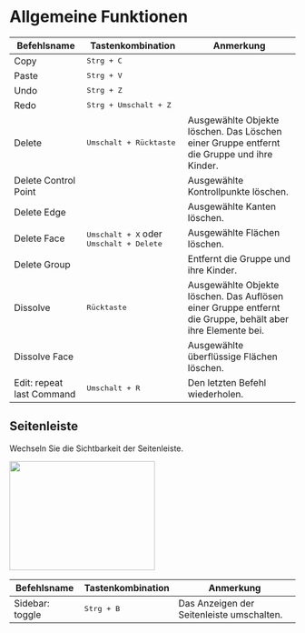 
# Allgemeine Funktionen

| Befehlsname                  | Tastenkombination                     | Anmerkung                                                                                                         |
| ---------------------------- | ------------------------------------- | ------------------------------------------------------------------------------------------------------------------ |
| Copy                         | <kbd>Strg + C</kbd>                   |                                                                                                                    |
| Paste                        | <kbd>Strg + V</kbd>                   |                                                                                                                    |
| Undo                         | <kbd>Strg + Z</kbd>                   |                                                                                                                    |
| Redo                         | <kbd>Strg + Umschalt + Z</kbd>        |                                                                                                                    |
| Delete                       | <kbd>Umschalt + Rücktaste</kbd>       | Ausgewählte Objekte löschen. Das Löschen einer Gruppe entfernt die Gruppe und ihre Kinder.                        |
| Delete Control Point         |                                       | Ausgewählte Kontrollpunkte löschen.                                                                               |
| Delete Edge                  |                                       | Ausgewählte Kanten löschen.                                                                                       |
| Delete Face                  | <kbd>Umschalt + X</kbd> oder <kbd>Umschalt + Delete</kbd> | Ausgewählte Flächen löschen.                                                          |
| Delete Group                 |                                       | Entfernt die Gruppe und ihre Kinder.                                                                              |
| Dissolve                     | <kbd>Rücktaste</kbd>                  | Ausgewählte Objekte löschen. Das Auflösen einer Gruppe entfernt die Gruppe, behält aber ihre Elemente bei.         |
| Dissolve Face                |                                       | Ausgewählte überflüssige Flächen löschen.                                                                         |
| Edit: repeat last Command    | <kbd>Umschalt + R</kbd>               | Den letzten Befehl wiederholen.                                                                                   |

## Seitenleiste

Wechseln Sie die Sichtbarkeit der Seitenleiste.

<Image src="/img/sidebar.png" width="256" height="192"/>

| Befehlsname       | Tastenkombination          | Anmerkung                                 |
| ----------------- | -------------------------- | ------------------------------------------ |
| Sidebar: toggle   | <kbd>Strg + B</kbd>        | Das Anzeigen der Seitenleiste umschalten.  |

